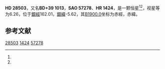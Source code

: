 {{Starbox begin
| name = HD 28503
}}
{{Starbox observe
| epoch = [[J2000.0|J2000.0]]
| constell = {{星座名待查}}<ref name=SIMBAD>{{cite web
 | url=http://simbad.u-strasbg.fr/simbad/sim-id?Ident=HR+1424
 | title=Pulsating variable Star
 | publisher=Centre de Données astronomiques de Strasbourg
 | work=SIMBAD
 | accessdate=2012-07-13
 | archive-date=2016-03-16
 | archive-url=https://web.archive.org/web/20160316221120/http://simbad.u-strasbg.fr/simbad/sim-id?Ident=HR+1424
 | dead-url=no
 }}</ref><ref name=DATA>{{cite web
 | url=http://vizier.u-strasbg.fr/viz-bin/VizieR-5?-out.add=.&-source=5050&-corr=PK=HR&-out.max=9999&HR=1424
 | title=VizieR Detailed Page
 | accessdate=2012-07-13
 | archive-date=2016-03-05
 | archive-url=https://web.archive.org/web/20160305021520/http://vizier.u-strasbg.fr/viz-bin/VizieR-5?-out.add=.&-source=5050&-corr=PK=HR&-out.max=9999&HR=1424
 | dead-url=no
 }}</ref>
| 星官 = 
| ra = {{RA|4|31|24}}<ref name=SIMBAD /><ref name=DATA />
| dec = {{DEC|+40|0|37}}<ref name=SIMBAD /><ref name=DATA />
| appmag_v = 6.26<ref name=SIMBAD /><ref name=DATA />
}}
{{Starbox character
| class = B8V<ref name=SIMBAD /><ref name=DATA />
| b-v = 0.04<ref name=SIMBAD /><ref name=DATA />
| u-b = -0.36<ref name=SIMBAD /><ref name=DATA />
| r-i = <ref name=SIMBAD /><ref name=DATA />
| variable = 
}}
{{Starbox astrometry
| radial_v = -0.36
| prop_mo_ra = -12
| parallax = 
| p_error = 
}}
{{Starbox catalog
| names =BD+39 1013，[[SAO星表|SAO]] 57278，[[HD星表|HD]] 28503，[[HR星表|HR]] 1424}}
{{Starbox reference |Simbad=HR+1424}}
{{Starbox end}}

'''HD 28503'''，又名'''BD+39 1013'''，'''SAO 57278'''、'''HR 1424'''，是一颗恒星<ref name=SIMBAD /><ref name=DATA />，视星等为6.26，位于[[銀道座標系|銀經]]162.01，[[銀道座標系|銀緯]]-5.62，其[[B1900.0|B1900.0]]坐标为赤經{{RA|4|24|33.9}}，赤緯{{DEC|+39|-5.62|35}}。

== 参考文献 ==
{{reflist}}

{{star-stub}}

[[Category:HD和HDE天體|28503]]
[[Category:HR天體|1424]]
[[Category:SAO天體|57278]]